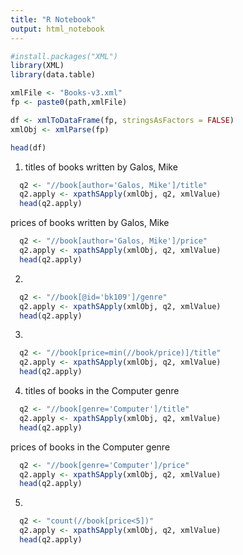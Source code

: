 ```yaml
---
title: "R Notebook"
output: html_notebook
---
```


```r
#install.packages("XML")
library(XML)
library(data.table)

xmlFile <- "Books-v3.xml"
fp <- paste0(path,xmlFile)

df <- xmlToDataFrame(fp, stringsAsFactors = FALSE)
xmlObj <- xmlParse(fp)

head(df)
```
1.
titles of books written by Galos, Mike
```r
  q2 <- "//book[author='Galos, Mike']/title"
  q2.apply <- xpathSApply(xmlObj, q2, xmlValue)
  head(q2.apply)
```
prices of books written by Galos, Mike
```r
  q2 <- "//book[author='Galos, Mike']/price"
  q2.apply <- xpathSApply(xmlObj, q2, xmlValue)
  head(q2.apply)
```
2.
```r
  q2 <- "//book[@id='bk109']/genre"
  q2.apply <- xpathSApply(xmlObj, q2, xmlValue)
  head(q2.apply)
```
3.
```r
  q2 <- "//book[price=min(//book/price)]/title"
  q2.apply <- xpathSApply(xmlObj, q2, xmlValue)
  head(q2.apply)
```

4.
titles of books in the Computer genre
```r
  q2 <- "//book[genre='Computer']/title"
  q2.apply <- xpathSApply(xmlObj, q2, xmlValue)
  head(q2.apply)
```

prices of books in the Computer genre
```r
  q2 <- "//book[genre='Computer']/price"
  q2.apply <- xpathSApply(xmlObj, q2, xmlValue)
  head(q2.apply)
```

5.
```r
  q2 <- "count(//book[price<5])"
  q2.apply <- xpathSApply(xmlObj, q2, xmlValue)
  head(q2.apply)
```


